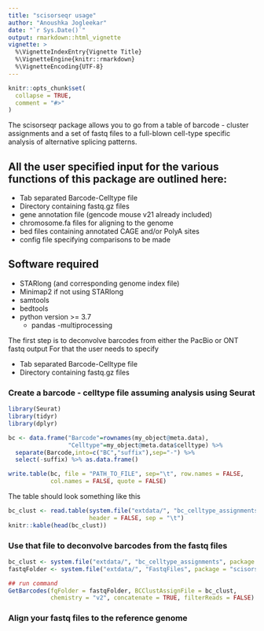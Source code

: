 ```yaml
---
title: "scisorseqr usage"
author: "Anoushka Jogleekar"
date: "`r Sys.Date()`"
output: rmarkdown::html_vignette
vignette: >
  %\VignetteIndexEntry{Vignette Title}
  %\VignetteEngine{knitr::rmarkdown}
  %\VignetteEncoding{UTF-8}
---
```


```r
knitr::opts_chunk$set(
  collapse = TRUE,
  comment = "#>"
)
```

The scisorseqr package allows you to go from a table of barcode - cluster assignments and a set of fastq files to a full-blown cell-type specific analysis of alternative splicing patterns. 

## All the user specified input for the various functions of this package are outlined here:

 - Tab separated Barcode-Celltype file 
 - Directory containing fastq.gz files 
 - gene annotation file (gencode mouse v21 already included)
 - chromosome.fa files for aligning to the genome
 - bed files containing annotated CAGE and/or PolyA sites
 - config file specifying comparisons to be made
 
## Software required 

 - STARlong (and corresponding genome index file)
 - Minimap2 if not using STARlong
 - samtools
 - bedtools
 - python version >= 3.7
   - pandas
   -multiprocessing
 

The first step is to deconvolve barcodes from either the PacBio or ONT fastq output
For that the user needs to specify

 - Tab separated Barcode-Celltype file
 - Directory containing fastq.gz files
 
### Create a barcode - celltype file assuming analysis using Seurat
```r

library(Seurat)
library(tidyr)
library(dplyr)

bc <- data.frame("Barcode"=rownames(my_object@meta.data),
                 "Celltype"=my_object@meta.data$celltype) %>% 
  separate(Barcode,into=c("BC","suffix"),sep="-") %>% 
  select(-suffix) %>% as.data.frame()

write.table(bc, file = "PATH_TO_FILE", sep="\t", row.names = FALSE,
            col.names = FALSE, quote = FALSE)
```

The table should look something like this
```r
bc_clust <- read.table(system.file("extdata/", "bc_celltype_assignments", package = "scisorseqr"), 
                       header = FALSE, sep = "\t")
knitr::kable(head(bc_clust))
```

### Use that file to deconvolve barcodes from the fastq files
```r
bc_clust <- system.file("extdata/", "bc_celltype_assignments", package = "scisorseqr")
fastqFolder <- system.file("extdata/", "FastqFiles", package = "scisorseqr")

## run command
GetBarcodes(fqFolder = fastqFolder, BCClustAssignFile = bc_clust, 
            chemistry = "v2", concatenate = TRUE, filterReads = FALSE)
```

### Align your fastq files to the reference genome
```r

```

